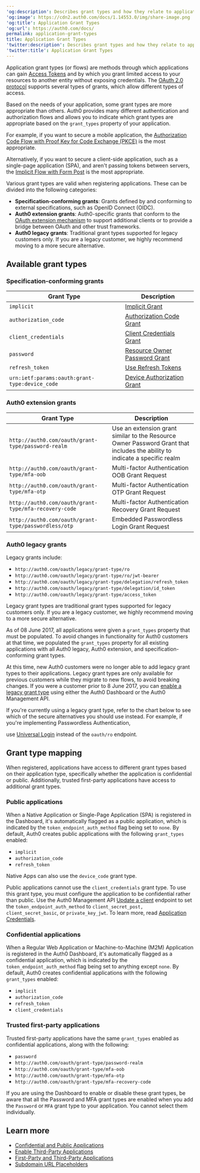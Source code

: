 ---
'og:description': Describes grant types and how they relate to applications.
'og:image': https://cdn2.auth0.com/docs/1.14553.0/img/share-image.png
'og:title': Application Grant Types
'og:url': https://auth0.com/docs/
permalink: application-grant-types
title: Application Grant Types
'twitter:description': Describes grant types and how they relate to applications.
'twitter:title': Application Grant Types
---
Application grant types (or flows) are methods through which applications can gain [Access Tokens](/docs/secure/tokens/access-tokens) and by which you grant limited access to your resources to another entity without exposing credentials. The [OAuth 2.0 protocol](/docs/get-started/authentication-and-authorization-flow/which-oauth-2-0-flow-should-i-use) supports several types of grants, which allow different types of access.

Based on the needs of your application, some grant types are more appropriate than others. Auth0 provides many different authentication and <Tooltip tip="Authorization Flow: Authorization grant (or workflow) specified in the OAuth 2.0 framework." cta="View Glossary" href="/docs/glossary?term=authorization+flows">authorization flows</Tooltip> and allows you to indicate which grant types are appropriate based on the `grant_types` property of your application.

For example, if you want to secure a mobile application, the [Authorization Code Flow with Proof Key for Code Exchange (PKCE)](/docs/get-started/authentication-and-authorization-flow/authorization-code-flow-with-pkce) is the most appropriate.

Alternatively, if you want to secure a client-side application, such as a single-page application (SPA), and aren't passing tokens between servers, the [Implicit Flow with Form Post](/docs/get-started/authentication-and-authorization-flow/implicit-flow-with-form-post) is the most appropriate.

Various grant types are valid when registering applications. These can be divided into the following categories:

* **Specification-conforming grants**: Grants defined by and conforming to external specifications, such as <Tooltip tip="OpenID: Open standard for authentication that allows applications to verify users' identities without collecting and storing login information." cta="View Glossary" href="/docs/glossary?term=OpenID">OpenID</Tooltip> Connect (OIDC).
* **Auth0 extension grants**: Auth0-specific grants that conform to the [OAuth extension mechanism](https://tools.ietf.org/html/rfc6749#section-4.5) to support additional clients or to provide a bridge between <Tooltip tip="OAuth 2.0: Authorization framework that defines authorization protocols and workflows." cta="View Glossary" href="/docs/glossary?term=OAuth">OAuth</Tooltip> and other trust frameworks.
* **Auth0 legacy grants**: Traditional grant types supported for legacy customers only. If you are a legacy customer, we highly recommend moving to a more secure alternative.

## Available grant types

### Specification-conforming grants

<table class="table"><thead>
<tr>
<th>Grant Type</th>
<th>Description</th>
</tr>
</thead>
<tbody>
<tr>
<td><code>implicit</code></td>
<td><a href="/docs/get-started/authentication-and-authorization-flow/implicit-flow-with-form-post" title="Implicit Flow with Form Post">Implicit Grant</a></td>
</tr>
<tr>
<td><code>authorization_code</code></td>
<td><a href="/docs/get-started/authentication-and-authorization-flow/authorization-code-flow" title="Authorization Code Flow">Authorization Code Grant</a></td>
</tr>
<tr>
<td><code>client_credentials</code></td>
<td><a href="/docs/get-started/authentication-and-authorization-flow/client-credentials-flow" title="Client Credentials Flow">Client Credentials Grant</a></td>
</tr>
<tr>
<td><code>password</code></td>
<td><a href="/docs/get-started/authentication-and-authorization-flow/resource-owner-password-flow" title="Resource Owner Password Flow">Resource Owner Password Grant</a></td>
</tr>
<tr>
<td><code>refresh_token</code></td>
<td><a href="/docs/secure/tokens/refresh-tokens/use-refresh-tokens" title="Use Refresh Tokens">Use Refresh Tokens</a></td>
</tr>
<tr>
<td><code>urn:ietf:params:oauth:grant-type:device_code</code></td>
<td><a href="/docs/get-started/authentication-and-authorization-flow/device-authorization-flow" title="Device Authorization Flow">Device Authorization Grant</a></td>
</tr>
</tbody>
</table>

### Auth0 extension grants

<table class="table"><thead>
<tr>
<th>Grant Type</th>
<th>Description</th>
</tr>
</thead>
<tbody>
<tr>
<td><code>http://auth0.com/oauth/grant-type/password-realm</code></td>
<td>Use an extension grant similar to the Resource Owner Password Grant that includes the ability to indicate a specific realm</td>
</tr>
<tr>
<td><code>http://auth0.com/oauth/grant-type/mfa-oob</code></td>
<td>Multi-factor Authentication OOB Grant Request</td>
</tr>
<tr>
<td><code>http://auth0.com/oauth/grant-type/mfa-otp</code></td>
<td>Multi-factor Authentication OTP Grant Request</td>
</tr>
<tr>
<td><code>http://auth0.com/oauth/grant-type/mfa-recovery-code</code></td>
<td>Multi-factor Authentication Recovery Grant Request</td>
</tr>
<tr>
<td><code>http://auth0.com/oauth/grant-type/passwordless/otp</code></td>
<td>Embedded Passwordless Login Grant Request</td>
</tr>
</tbody>
</table>

### Auth0 legacy grants

Legacy grants include:

* `http://auth0.com/oauth/legacy/grant-type/ro`
* `http://auth0.com/oauth/legacy/grant-type/ro/jwt-bearer`
* `http://auth0.com/oauth/legacy/grant-type/delegation/refresh_token`
* `http://auth0.com/oauth/legacy/grant-type/delegation/id_token`
* `http://auth0.com/oauth/legacy/grant-type/access_token`

Legacy grant types are traditional grant types supported for legacy customers only. If you are a legacy customer, we highly recommend moving to a more secure alternative.

As of 08 June 2017, all applications were given a `grant_types` property that must be populated. To avoid changes in functionality for Auth0 customers at that time, we populated the `grant_types` property for all existing applications with all Auth0 legacy, Auth0 extension, and specification-conforming grant types.

At this time, new Auth0 customers were no longer able to add legacy grant types to their applications. Legacy grant types are only available for previous customers while they migrate to new flows, to avoid breaking changes. If you were a customer prior to 8 June 2017, you can [enable a legacy grant type](/docs/get-started/applications/update-grant-types) using either the <Tooltip tip="Auth0 Dashboard: Auth0's main product to configure your services." cta="View Glossary" href="/docs/glossary?term=Auth0+Dashboard">Auth0 Dashboard</Tooltip> or the Auth0 <Tooltip tip="Auth0 Dashboard: Auth0's main product to configure your services." cta="View Glossary" href="/docs/glossary?term=Management+API">Management API</Tooltip>.

If you're currently using a legacy grant type, refer to the chart below to see which of the secure alternatives you should use instead. For example, if you're implementing <Tooltip tip="Passwordless: Form of authentication that does not rely on a password as the first factor." cta="View Glossary" href="/docs/glossary?term=Passwordless">Passwordless</Tooltip> Authentication,

use [Universal Login](/docs/authenticate/login/auth0-universal-login) instead of the `oauth/ro` endpoint.

## Grant type mapping

When registered, applications have access to different grant types based on their application type, specifically whether the application is confidential or public. Additionally, trusted first-party applications have access to additional grant types.

### Public applications

When a Native Application or Single-Page Application (SPA) is registered in the Dashboard, it's automatically flagged as a public application, which is indicated by the `token_endpoint_auth_method` flag being set to `none`. By default, Auth0 creates public applications with the following `grant_types` enabled:

* `implicit`
* `authorization_code`
* `refresh_token`

Native Apps can also use the `device_code` grant type.

Public applications cannot use the `client_credentials` grant type. To use this grant type, you must configure the application to be confidential rather than public. Use the Auth0 Management API [Update a client](https://auth0.com/docs/api/management/v2#!/Clients/patch_clients_by_id) endpoint to set the `token_endpoint_auth_method` to `client_secret_post,` `client_secret_basic`, or `private_key_jwt`. To learn more, read [Application Credentials](/docs/secure/application-credentials).

### Confidential applications

When a Regular Web Application or Machine-to-Machine (M2M) Application is registered in the Auth0 Dashboard, it's automatically flagged as a confidential application, which is indicated by the `token_endpoint_auth_method` flag being set to anything except `none`. By default, Auth0 creates confidential applications with the following `grant_types` enabled:

* `implicit`
* `authorization_code`
* `refresh_token`
* `client_credentials`

### Trusted first-party applications

Trusted first-party applications have the same `grant_types` enabled as confidential applications, along with the following:

* `password`
* `http://auth0.com/oauth/grant-type/password-realm`
* `http://auth0.com/oauth/grant-type/mfa-oob`
* `http://auth0.com/oauth/grant-type/mfa-otp`
* `http://auth0.com/oauth/grant-type/mfa-recovery-code`

If you are using the Dashboard to enable or disable these grant types, be aware that all the Password and <Tooltip tip="Multi-factor authentication (MFA): User authentication process that uses a factor in addition to username and password such as a code via SMS." cta="View Glossary" href="/docs/glossary?term=MFA">MFA</Tooltip> grant types are enabled when you add the `Password` or `MFA` grant type to your application. You cannot select them individually.

## Learn more

* [Confidential and Public Applications](/docs/get-started/applications/confidential-and-public-applications)
* [Enable Third-Party Applications](/docs/get-started/applications/confidential-and-public-applications/enable-third-party-applications)
* [First-Party and Third-Party Applications](/docs/get-started/applications/confidential-and-public-applications/first-party-and-third-party-applications)
* [Subdomain URL Placeholders](/docs/get-started/applications/wildcards-for-subdomains)